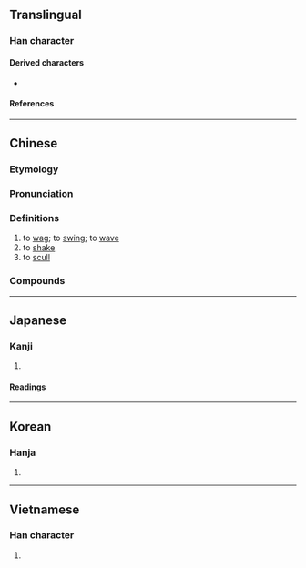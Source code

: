 {{also|揺|摇}}
{{character info/new}}
==Translingual==
{{Han simplified forms|搖|揺|摇}}

===Han character===
{{Han char|rn=64|rad=手|as=10|sn=13|four=52072|canj=QBOU|ids=⿰扌⿱⿻夕㇔缶}}

====Derived characters====
* {{l|mul|[[𩆋]]}}

====References====
{{Han ref|kx=0446.270|dkj=12479|dj=0797.110|hdz=31935.051|uh=6416}}

----

==Chinese==
{{zh-forms|s=摇|alt=摇}}

===Etymology===
{{Han etym}}

===Pronunciation===
{{zh-pron
|m=yáo
|c=jiu4
|h=pfs=yèu
|md=
|mn=qz,tw,xm,zz:iâu/qz,tw,xm,zz:iô
|mn_note=iâu - literary; iô - vernacular
|w=
|mc=y
|oc=y
|cat=v
}}

===Definitions===
{{zh-hanzi}}

# to [[wag]]; to [[swing]]; to [[wave]]
# to [[shake]]
# to [[scull]]

===Compounds===
{{zh-der|搖頭|搖指|搖擺|一搖一擺|亮盒子搖|山搖地動|一搖三晃|天搖地動|大搖大擺|一搖三擺|心蕩神搖|心旌搖曳|乞憐搖尾|動搖|大事招搖|地動山搖|屹立不搖|心旌搖惑|搖耬|搖身一變|搖櫓|海沸山搖|搖椅|搖鵝毛扇|搖舌|搖盪|搖籃時代|搖頭丸|搖籃歌|神搖目眩|搖船|搖手|搖席破坐|招搖撞騙|搖錢樹|搖曳|搖板|撼地搖天|搖旌|搖撼|搖會|搖搖落落|搖搖晃晃|搖舉|搖筆|搖脣鼓舌|搖蕩|扶搖|搖動|搖槌|搖筆即來|搖裝|搖臂|搖鏡頭|搖山振岳|目眩魂搖|漂搖|擺尾搖頭|神搖意奪|搖尾乞憐|搖籃曲|搖曳生姿|搖蜜|搖煤|搖尾|搖頭嘆息|搖頭擺腦|搖車|搖擺樂|搖吻鼓舌|招搖|搖戰|戰戰搖搖|神搖魂蕩|搖針|搖元宵|目眩神搖|扶搖直上|搖鈴打鼓|搖頭晃腦|搖兀|搖滾|東搖西擺|晃搖|招搖過市|搖滾樂|搖風|搖搖|搖籃|搖手觸禁|搖心|神魂搖蕩|擺擺搖搖|燭影搖紅|搖搖欲墜|拔地搖山|搖旗鼓譟|搖旗吶喊|搖搖擺擺|搖囝仔歌|搖晃|搖頭擺尾|搖擺不定|搖颭|搖攤|搖旗擂鼓|搖鈴兒的|步搖|搖落|搖旗打鼓|搖尾求食|搖豔|搖光|搖蚊|賣杖搖鈴|鼓脣搖舌|臨風搖曳|金步搖|鼓舌搖脣|緩步細搖|飄搖|頓劍搖環|隨風搖曳|膽戰心搖|迎風搖曳|風雨飄搖|風舉雲搖}}

----

==Japanese==
{{ja-kanji forms|揺|搖}}

===Kanji===
{{ja-kanji|grade=|rs=手10|shin=揺}}

# {{defn|lang=ja|sort=手10}}

====Readings====
{{ja-readings
|on=よう
|kun=ゆ-する, ゆ-れる
}}

----

==Korean==

===Hanja===
{{ko-hanja|hangeul=요}}

# {{defn|lang=ko|sort=手10}}

----

==Vietnamese==

===Han character===
{{vi-hantu|[[gieo]], [[dao]], [[diêu]], [[vêu]]|rs=手10}}

# {{defn|lang=vi|sort=手10}}